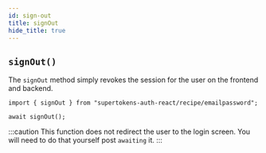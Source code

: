 ```yaml
---
id: sign-out
title: signOut
hide_title: true
---
```


## `signOut()`


The `signOut` method simply revokes the session for the user on the frontend and backend.

```tsx
import { signOut } from "supertokens-auth-react/recipe/emailpassword";

await signOut();
```

:::caution
This function does not redirect the user to the login screen. You will need to do that yourself post `awaiting` it.
:::